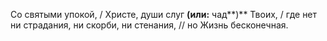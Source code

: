 Со святыми упокой, / Христе, души слуг **(или:** чад**)** Твоих, / где нет ни страдания, ни скорби, ни стенания, // но Жизнь бесконечная.
